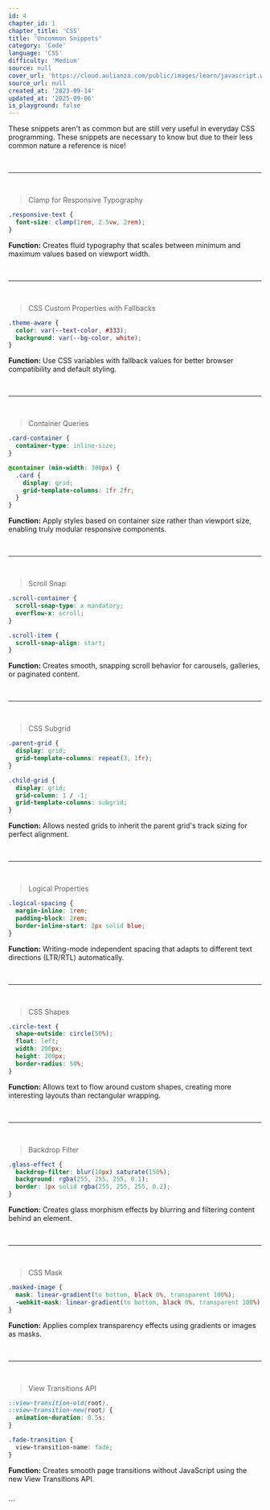```yaml
---
id: 4
chapter_id: 1
chapter_title: 'CSS'
title: 'Uncommon Snippets'
category: 'Code'
language: 'CSS'
difficulty: 'Medium'
source: null
cover_url: 'https://cloud.aulianza.com/public/images/learn/javascript.webp'
source_url: null
created_at: '2023-09-14'
updated_at: '2025-09-06'
is_playground: false
---
```


These snippets aren't as common but are still very useful in everyday CSS programming. These snippets are necessary to know but due to their less common nature a reference is nice!

<br/>

---

<br/>

> Clamp for Responsive Typography
```css
.responsive-text {
  font-size: clamp(1rem, 2.5vw, 2rem);
}
```
**Function:** Creates fluid typography that scales between minimum and maximum values based on viewport width.

<br/>

---

<br/>

> CSS Custom Properties with Fallbacks
```css
.theme-aware {
  color: var(--text-color, #333);
  background: var(--bg-color, white);
}
```
**Function:** Use CSS variables with fallback values for better browser compatibility and default styling.

<br/>

---

<br/>

> Container Queries
```css
.card-container {
  container-type: inline-size;
}

@container (min-width: 300px) {
  .card {
    display: grid;
    grid-template-columns: 1fr 2fr;
  }
}
```
**Function:** Apply styles based on container size rather than viewport size, enabling truly modular responsive components.

<br/>

---

<br/>

> Scroll Snap
```css
.scroll-container {
  scroll-snap-type: x mandatory;
  overflow-x: scroll;
}

.scroll-item {
  scroll-snap-align: start;
}
```
**Function:** Creates smooth, snapping scroll behavior for carousels, galleries, or paginated content.

<br/>

---

<br/>

> CSS Subgrid
```css
.parent-grid {
  display: grid;
  grid-template-columns: repeat(3, 1fr);
}

.child-grid {
  display: grid;
  grid-column: 1 / -1;
  grid-template-columns: subgrid;
}
```
**Function:** Allows nested grids to inherit the parent grid's track sizing for perfect alignment.

<br/>

---

<br/>

> Logical Properties
```css
.logical-spacing {
  margin-inline: 1rem;
  padding-block: 2rem;
  border-inline-start: 2px solid blue;
}
```
**Function:** Writing-mode independent spacing that adapts to different text directions (LTR/RTL) automatically.

<br/>

---

<br/>

> CSS Shapes
```css
.circle-text {
  shape-outside: circle(50%);
  float: left;
  width: 200px;
  height: 200px;
  border-radius: 50%;
}
```
**Function:** Allows text to flow around custom shapes, creating more interesting layouts than rectangular wrapping.

<br/>

---

<br/>

> Backdrop Filter
```css
.glass-effect {
  backdrop-filter: blur(10px) saturate(150%);
  background: rgba(255, 255, 255, 0.1);
  border: 1px solid rgba(255, 255, 255, 0.2);
}
```
**Function:** Creates glass morphism effects by blurring and filtering content behind an element.

<br/>

---

<br/>

> CSS Mask
```css
.masked-image {
  mask: linear-gradient(to bottom, black 0%, transparent 100%);
  -webkit-mask: linear-gradient(to bottom, black 0%, transparent 100%);
}
```
**Function:** Applies complex transparency effects using gradients or images as masks.

<br/>

---

<br/>

> View Transitions API
```css
::view-transition-old(root),
::view-transition-new(root) {
  animation-duration: 0.5s;
}

.fade-transition {
  view-transition-name: fade;
}
```
**Function:** Creates smooth page transitions without JavaScript using the new View Transitions API.

<br/>
```